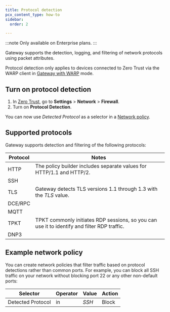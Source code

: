```yaml
---
title: Protocol detection
pcx_content_type: how-to
sidebar:
  order: 2

---
```


:::note
Only available on Enterprise plans.
:::

Gateway supports the detection, logging, and filtering of network protocols using packet attributes.

Protocol detection only applies to devices connected to Zero Trust via the WARP client in [Gateway with WARP](/cloudflare-one/connections/connect-devices/warp/configure-warp/warp-modes/#gateway-with-warp-default) mode.

## Turn on protocol detection

1. In [Zero Trust](https://one.dash.cloudflare.com/), go to **Settings** > **Network** > **Firewall**.
2. Turn on **Protocol Detection**.

You can now use *Detected Protocol* as a selector in a [Network policy](/cloudflare-one/policies/gateway/network-policies/#detected-protocol).

## Supported protocols

Gateway supports detection and filtering of the following protocols:

| Protocol | Notes                                                                                       |
| -------- | ------------------------------------------------------------------------------------------- |
| HTTP     | The policy builder includes separate values for HTTP/1.1 and HTTP/2.                        |
| SSH      |                                                                                             |
| TLS      | Gateway detects TLS versions 1.1 through 1.3 with the *TLS* value.                          |
| DCE/RPC  |                                                                                             |
| MQTT     |                                                                                             |
| TPKT     | TPKT commonly initiates RDP sessions, so you can use it to identify and filter RDP traffic. |
| DNP3     |                                                                                             |

## Example network policy

You can create network policies that filter traffic based on protocol detections rather than common ports. For example, you can block all SSH traffic on your network without blocking port 22 or any other non-default ports:

| Selector          | Operator | Value | Action |
| ----------------- | -------- | ----- | ------ |
| Detected Protocol | in       | *SSH* | Block  |
